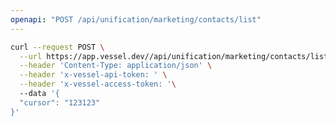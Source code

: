 ```yaml
---
openapi: "POST /api/unification/marketing/contacts/list"
---
```


<RequestExample>

```bash Request
curl --request POST \
  --url https://app.vessel.dev//api/unification/marketing/contacts/list \
  --header 'Content-Type: application/json' \
  --header 'x-vessel-api-token: ' \
  --header 'x-vessel-access-token: '\ 
  --data '{
  "cursor": "123123"
}'
```

</RequestExample>


      